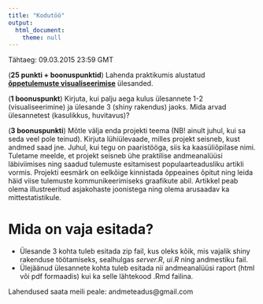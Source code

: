 ```yaml
---
title: "Kodutöö"
output: 
  html_document:
    theme: null
---
```


Tähtaeg: 09.03.2015 23:59 GMT


(**25 punkti + boonuspunktid**) Lahenda praktikumis alustatud [**õppetulemuste visualiseerimise**](/praktikum3_oppeained) ülesanded.

(**1 boonuspunkt**) Kirjuta, kui palju aega kulus ülesannete 1-2 (visualiseerimine) ja ülesande 3 (shiny rakendus) jaoks. Mida arvad ülesannetest (kasulikkus, huvitavus)?

(**3 boonuspunkti**) Mõtle välja enda projekti teema (NB! ainult juhul, kui sa seda veel pole teinud). Kirjuta lühiülevaade, milles projekt seisneb, kust andmed saad jne. Juhul, kui tegu on paaristööga, siis ka kaasüliõpilase nimi.  
Tuletame meelde, et projekt seisneb ühe praktilise andmeanalüüsi läbiviimises ning saadud tulemuste esitamisest populaarteadusliku artikli vormis. Projekti eesmärk on eelkõige kinnistada õppeaines õpitut ning leida häid viise tulemuste kommunikeerimiseks graafikute abil. Artikkel peab olema illustreeritud asjakohaste joonistega ning olema arusaadav ka mittestatistikule.


# Mida on vaja esitada?

* Ülesande 3 kohta tuleb esitada zip fail, kus oleks kõik, mis vajalik shiny rakenduse töötamiseks, sealhulgas *server.R*, *ui.R* ning andmestiku fail.
* Ülejäänud ülesannete kohta tuleb esitada nii andmeanalüüsi raport (html või pdf formaadis) kui ka selle lähtekood .Rmd failina.

Lahendused saata meili peale: andmeteadus@gmail.com

